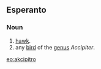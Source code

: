 ==Esperanto==
===Noun===
# [[hawk]].
# any [[bird]] of the [[genus]] ''Accipiter''.

[[eo:akcipitro]]